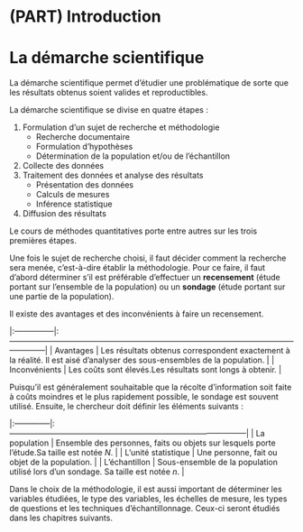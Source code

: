 # (PART) Introduction {-}

# La démarche scientifique {#demarchescientifique}

La démarche scientifique permet d’étudier une problématique de sorte que les résultats obtenus soient valides et reproductibles. 

La démarche scientifique se divise en quatre étapes :

1. Formulation d’un sujet de recherche et méthodologie 
	 - Recherche documentaire
	 - Formulation d’hypothèses
	 - Détermination de la population et/ou de l’échantillon 
1. Collecte des données
1. Traitement des données et analyse des résultats
	 - Présentation des données
	 - Calculs de mesures
	 - Inférence statistique
1. Diffusion des résultats

Le cours de méthodes quantitatives porte entre autres sur les trois premières étapes.

Une fois le sujet de recherche choisi, il faut décider comment la recherche sera menée, c’est-à-dire établir la méthodologie. Pour ce faire, il faut d’abord déterminer s’il est préférable d’effectuer un **recensement** (étude portant sur l’ensemble de la population) ou un **sondage** (étude portant sur une partie de la population).

Il existe des avantages et des inconvénients à faire un recensement.

|:---------------|:--------------------------------------------------------------------------------------------------------------------------|
| Avantages     | Les résultats obtenus correspondent exactement à la réalité. Il est aisé d’analyser des sous-ensembles de la population. |
| Inconvénients | Les coûts sont élevés.Les résultats sont longs à obtenir.                                                                |

Puisqu’il est généralement souhaitable que la récolte d’information soit faite à coûts moindres et le plus rapidement possible, le sondage est souvent utilisé. Ensuite, le chercheur doit définir les éléments suivants : 

|:--------------|:------------------------------------------------------------------------------------------|
| La population |	Ensemble des personnes, faits ou objets sur lesquels porte l’étude.Sa taille est notée $N$. |
| L’unité statistique |	Une personne, fait ou objet de la population. |
| L’échantillon	|	Sous-ensemble de la population utilisé lors d’un sondage. Sa taille est notée $n$. |


Dans le choix de la méthodologie, il est aussi important de déterminer les variables étudiées, le type des variables, les échelles de mesure, les types de questions et les techniques d’échantillonnage. Ceux-ci seront étudiés dans les chapitres suivants.
